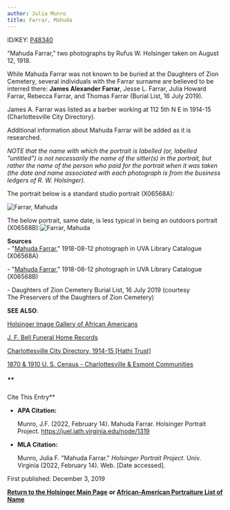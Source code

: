 ```yaml
---
author: Julia Munro
title: Farrar, Mahuda
---
```

ID/KEY: [P48340](http://juel.iath.virginia.edu/public_person?person=48340 "P48340")

"Mahuda Farrar," two photographs by Rufus W. Holsinger taken on August 12, 1918.

While Mahuda Farrar was not known to be buried at the Daughters of Zion Cemetery, several individuals with the Farrar surname are believed to be interred there: **James Alexander Farrar**, Jesse L. Farrar, Julia Howard Farrar, Rebecca Farrar, and Thomas Farrar (Burial List, 16 July 2019).  

James A. Farrar was listed as a barber working at 112 5th N E in 1914-15 (Charlottesville City Directory). 

Additional information about Mahuda Farrar will be added as it is researched.

_NOTE that the name with which the portrait is labelled (or, labelled "untitled") is not necessarily the name of the sitter(s) in the portrait, but rather the name of the person who paid for the portrait when it was taken (the date and name associated with each photograph is from the business ledgers of R. W. Holsinger)._

The portrait below is a standard studio portrait (X06568A):

![Farrar, Mahuda](https://iiif.lib.virginia.edu/iiif/uva-lib:1049553/full/778,561/0/default.jpg "Farrar, Mahuda") 

The below portrait, same date, is less typical in being an outdoors portrait (X06568B):![Farrar, Mahuda](https://iiif.lib.virginia.edu/iiif/uva-lib:1049554/full/778,561/0/default.jpg "Farrar, Mahuda")

**Sources**  
\- "[Mahuda Farrar](https://search.lib.virginia.edu/catalog/uva-lib:1049553#?c=0&m=0&s=0&cv=0&xywh=0%2C-106%2C3984%2C2954 "Farrar, Mahuda")," 1918-08-12 photograph in UVA Library Catalogue (X06568A) 

\- "[Mahuda Farrar](https://search.lib.virginia.edu/catalog/uva-lib:1049554#?c=0&m=0&s=0&cv=0&xywh=-405%2C-85%2C7007%2C5195 "Farrar, Mahuda")," 1918-08-12 photograph in UVA Library Catalogue (X06568B)

\- Daughters of Zion Cemetery Burial List, 16 July 2019 (courtesy The Preservers of the Daughters of Zion Cemetery)

  
  

**SEE ALSO**:

[Holsinger Image Gallery of African Americans](http://rwholsingerphotos.org/images.php "Holsinger Image Gallery of African Americans")

[J. F. Bell Funeral Home Records](http://www2.vcdh.virginia.edu/afam/raceandplace/perl_scripts/funeral_search.html "J. F. Bell Funeral Home Database")

[Charlottesville City Directory, 1914-15 \[Hathi Trust\]](https://catalog.hathitrust.org/Record/101954103 "Charlottesville City Directory, 1914-15") 

[1870 & 1910 U. S. Census - Charlottesville & Esmont Communities](http://www2.vcdh.virginia.edu/afam/raceandplace/census/search_both.html "1870 & 1910 U. S. Census: Charlottesville and Esmont Communities")

##### **  
  
Cite This Entry**

*   **APA Citation:**
    
    Munro, J.F. (2022, February 14). Mahuda Farrar. Holsinger Portrait Project. https://juel.iath.virginia.edu/node/1319
    
*   **MLA Citation:**
    
    Munro, Julia F. "Mahuda Farrar." _Holsinger Portrait Project_. Univ. Virginia (2022, February 14). Web. \[Date accessed\].
    

  
First published: December 3, 2019   
  

[**Return to the Holsinger Main Page**](http://juel.iath.virginia.edu/node/980) **or [African-American Portraiture List of Name](http://juel.iath.virginia.edu/node/996)**